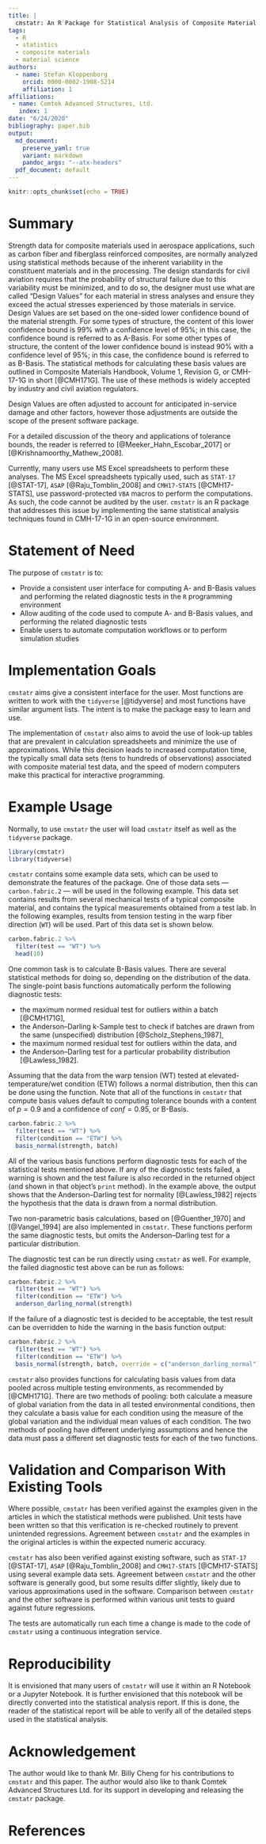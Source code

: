 ```yaml
---
title: |
  cmstatr: An R Package for Statistical Analysis of Composite Material Data
tags:
  - R
  - statistics
  - composite materials
  - material science
authors:
  - name: Stefan Kloppenborg
    orcid: 0000-0002-1908-5214
    affiliation: 1
affiliations:
 - name: Comtek Advanced Structures, Ltd.
   index: 1
date: "6/24/2020"
bibliography: paper.bib
output:
  md_document:
    preserve_yaml: true
    variant: markdown
    pandoc_args: "--atx-headers"
  pdf_document: default
---
```


```r
knitr::opts_chunk$set(echo = TRUE)
```

# Summary
Strength data for composite materials used in aerospace applications,
such as carbon fiber and fiberglass reinforced composites, are normally analyzed 
using statistical methods because of the 
inherent variability in the constituent materials and in the processing.
The design standards for civil aviation requires that the probability
of structural failure due to this variability must be minimized, and to do
so, the designer must use what are called "Design Values" for each material 
in stress analyses and ensure they
exceed the actual stresses experienced by those materials in service.
Design Values are set based on the one-sided lower confidence bound of the
material strength. For some types of structure, the content of this
lower confidence bound is $99\%$ with a confidence level of $95\%$;
in this case, the confidence bound is referred to as A-Basis.
For some other types of structure, the content of the lower
confidence bound is instead $90\%$ with a confidence level of $95\%$;
in this case, the confidence bound is referred to as B-Basis.
The statistical 
methods for calculating these 
basis values are outlined in Composite Materials Handbook, Volume 1, 
Revision G, or CMH-17-1G in short [@CMH171G].
The use of these methods is widely accepted by industry and civil 
aviation regulators.

Design Values are often adjusted to account for anticipated in-service
damage and other factors, however those adjustments are outside the scope
of the present software package.

For a detailed discussion of the theory and applications of tolerance bounds,
the reader is referred to [@Meeker_Hahn_Escobar_2017] or
[@Krishnamoorthy_Mathew_2008].

Currently, many users use MS Excel spreadsheets to perform these
analyses. The MS Excel spreadsheets typically used, such as 
`STAT-17` [@STAT-17],
`ASAP` [@Raju_Tomblin_2008] and `CMH17-STATS` [@CMH17-STATS], use 
password-protected `VBA` macros to
perform the computations. As such, the code cannot be audited by 
the user. 
`cmstatr` is an R package that addresses this issue by implementing 
the same statistical analysis techniques 
found in CMH-17-1G in an open-source environment.


# Statement of Need
The purpose of `cmstatr` is to:

- Provide a consistent user interface for computing A- and B-Basis
  values and performing the related diagnostic tests in the `R`
  programming environment
- Allow auditing of the code used to compute A- and B-Basis values,
  and performing the related diagnostic tests
- Enable users to automate computation workflows or to perform
  simulation studies


# Implementation Goals
`cmstatr` aims give a consistent interface for the user. Most functions
are written to work with the `tidyverse` [@tidyverse] and most functions
have similar argument lists. The intent is to make the package easy to
learn and use.

The implementation of `cmstatr` also aims to avoid the use of look-up 
tables
that are prevalent in calculation spreadsheets and minimize the use of 
approximations. 
While this decision leads to increased computation time, the typically small 
data sets (tens to hundreds
of observations) associated with composite material test data, and the
speed of modern computers make this practical for interactive programming.

# Example Usage
Normally, to use `cmstatr` the user will load `cmstatr` itself as well as
the `tidyverse` package.

```r
library(cmstatr)
library(tidyverse)
```

`cmstatr` contains some example data sets, which can be used to demonstrate
the features of the package. One of those data sets --- `carbon.fabric.2` ---
will be used in the following example. This data set contains results from
several mechanical tests of a typical composite material, and contains the
typical measurements obtained from a test lab. In the following
examples, results from tension testing in the warp fiber direction (`WT`) 
will be used.
Part of this data set is shown below.

```r
carbon.fabric.2 %>%
  filter(test == "WT") %>%
  head(10)
```

One common task is to calculate B-Basis values. There are several
statistical methods for doing so, depending on the distribution of
the data.
The single-point basis functions automatically perform the following
diagnostic tests:

- the maximum normed residual test for outliers within a batch [@CMH171G],
- the Anderson--Darling k-Sample test to check if batches are drawn from
  the same (unspecified) distribution [@Scholz_Stephens_1987], 
- the maximum normed residual test for outliers within the data, and 
- the Anderson--Darling test for a particular probability 
  distribution [@Lawless_1982].

Assuming that the data from the warp tension (WT) tested at 
elevated-temperature/wet condition (ETW) follows
a normal distribution, then this can be done using the function.
Note that all of the functions in `cmstatr` that compute
basis values default to computing tolerance bounds with a
content of $p=0.9$ and a confidence of $conf=0.95$, or
B-Basis.

```r
carbon.fabric.2 %>%
  filter(test == "WT") %>%
  filter(condition == "ETW") %>%
  basis_normal(strength, batch)
```

All of the various basis functions perform diagnostic tests for each of the 
statistical tests mentioned above. If any
of the diagnostic tests failed, a warning is shown and the test failure
is also recorded in the returned object (and shown in that object's
`print` method). In the example above, the output shows that the
Anderson--Darling test for normality [@Lawless_1982] rejects the hypothesis
that the data is drawn from a normal distribution. 

Two non-parametric basis calculations, based on [@Guenther_1970] and
[@Vangel_1994] are also implemented in `cmstatr`. These functions 
perform the same
diagnostic tests, but omits the Anderson--Darling test for a particular
distribution.

The diagnostic test can be run directly using `cmstatr` as well.
For example, the failed diagnostic test above can be run as follows:

```r
carbon.fabric.2 %>%
  filter(test == "WT") %>%
  filter(condition == "ETW") %>%
  anderson_darling_normal(strength)
```

If the failure of a diagnostic test is decided to be acceptable,
the test result can be overridden to hide the warning in the basis function 
output:

```r
carbon.fabric.2 %>%
  filter(test == "WT") %>%
  filter(condition == "ETW") %>%
  basis_normal(strength, batch, override = c("anderson_darling_normal"))
```

`cmstatr` also provides functions for calculating basis values from
data pooled across multiple testing environments, as recommended by [@CMH171G]. 
There are two methods of pooling: both calculate a measure of global variation
from the data in all tested environmental conditions, 
then they calculate a basis value for each condition using the measure of
the global variation and the individual mean values of each 
condition. The two methods of pooling have different underlying assumptions
and hence the data must pass a different set diagnostic tests for each of
the two functions.

# Validation and Comparison With Existing Tools
Where possible, `cmstatr` has been verified against the examples given
in the articles in which the statistical methods were published. Unit
tests have been written so that this verification is re-checked routinely
to prevent unintended regressions. Agreement between `cmstatr` and the
examples in the original articles is within the expected numeric accuracy.

`cmstatr` has also been verified against existing software, such as
`STAT-17` [@STAT-17], `ASAP` [@Raju_Tomblin_2008] and
`CMH17-STATS` [@CMH17-STATS] using several example data sets.
Agreement between `cmstatr` and the other software is generally good,
but some results differ slightly, likely due to various approximations used
in the software.
Comparison between `cmstatr` and the other software is performed
within various unit tests to guard against future regressions.

The tests are automatically run each time a change is made to the code
of `cmstatr` using a continuous integration service.


# Reproducibility
It is envisioned that many users of `cmstatr` will use it within an 
R Notebook or a Jupyter Notebook. It is further envisioned that this notebook
will be directly converted into the statistical analysis report. If this is
done, the reader of the statistical report will be able to verify all of the
detailed steps used in the statistical analysis.

# Acknowledgement
The author would like to thank Mr. Billy Cheng for his contributions to 
`cmstatr` and this paper. The author would also like to thank Comtek
Advanced Structures Ltd. for its support in developing and releasing
the `cmstatr` package.

# References
